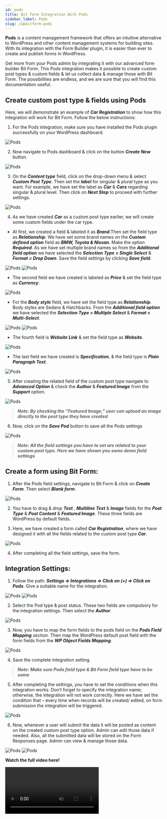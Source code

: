 ```yaml
---
id: pods
title: Bit form Integration With Pods 
sidebar_label: Pods
slug: /wpbitform-pods
---
```



**Pods** is a content management framework that offers an intuitive alternative to WordPress and other content management systems for building sites. With its integration with the Form Builder plugin, it is easier than ever to create and publish forms in WordPress.

Get more from your Pods admin by integrating it with our advanced form builder Bit Form. This Pods integration makes it possible to create custom post types & custom fields & let us collect data & manage those with Bit Form. The possibilities are endless, and we are sure that you will find this documentation useful.

## Create custom post type & fields using Pods 
Here, we will demonstrate an example of ***Car Registration*** to show how this integration will work for Bit Form. Follow the below instructions:

1. For the Pods integration, make sure you have installed the Pods plugin successfully on your WordPress dashboard.

 <Image src="Pods-Integration/1. Pods Plugin" alt="Pods" w="1020" h="400" />

2. Now navigate to Pods dashboard & click on the button ***Create New*** button.

 <Image src="Pods-Integration/2. Create new" alt="Pods" w="1020" h="300" />

3. On the ***Content type*** field, click on the drop-down menu & select ***Custom Post Type***. Then set the ***label***  for singular & plural type as you want. For example, we have set the label as ***Car*** & ***Cars*** regarding singular & plural level. Then click on ***Next Step*** to proceed with further settings.

 <Image src="Pods-Integration/3. Create Post type" alt="Pods" w="1020" h="300" />

4. As we have created ***Car*** as a custom post type earlier, we will create some custom fields under the car type.

  - At first, we created a field & labeled it as ***Brand***.Then set the field type as ***Relationship***. We have set some brand names on the ***Custom defined option*** field as ***BMW, Toyota & Nissan***. Make the option ***Required***. As we have set multiple brand names so from the ***Additional field option*** we have selected the ***Selection Type = Single Select*** & ***Format = Drop Down***. Save the field settings by clicking ***Save field***.   

 <Image src="Pods-Integration/4. Field1" alt="Pods" w="1504" h="300" />

 <Image src="Pods-Integration/5. Field1.1" alt="Pods" w="1504" h="300" />

  - The second field we have created is labeled as ***Price*** & set the field type as ***Currency***.

 <Image src="Pods-Integration/6. Field2" alt="Pods" w="1504" h="300" />

  - For the ***Body style*** field, we have set the field type as ***Relationship***. Body styles are Sedans & Hatchbacks. From the ***Additional field option*** we have selected the ***Selection Type = Multiple Select*** & ***Format = Multi-Select***.

 <Image src="Pods-Integration/7. Field3" alt="Pods" w="1504" h="300" />

 <Image src="Pods-Integration/8. Field3.1" alt="Pods" w="1504" h="300" />

 - The fourth field is ***Website Link*** & set the field type as ***Website***. 

 <Image src="Pods-Integration/9. Field4" alt="Pods" w="1504" h="250" />

 - The last field we have created is ***Specification***, & the field type is ***Plain Paragraph Text***.

 <Image src="Pods-Integration/10. Field5" alt="Pods" w="1504" h="250" />

5.  After creating the related field of the custom post type navigate to ***Advanced Option*** & check the ***Author*** & ***Featured Image*** from the ***Support*** option.

 <Image src="Pods-Integration/Support" alt="Pods" w="1504" h="300" />

 > ***Note: By checking the  “Featured Image,” user can upload an image directly to the post type they have created***

6.  Now, click on the ***Save Pod*** button to save all the Pods settings

 <Image src="Pods-Integration/11. Save Pod" alt="Pods" w="1504" h="300" />

> ***Note: All the field settings you have to set are related to your custom post type. Here we have shown you some demo field settings***

## Create a form using Bit Form:
1. After the Pods field settings, navigate to Bit Form & click on ***Create Form***. Then select ***Blank form***. 

 <Image src="Pods-Integration/12. Create Form" alt="Pods" w="1504" h="200" />

2. You have to drag & drop ***Text*** , ***Multiline Text*** & ***Image***  fields for the ***Post Type*** & ***Post Content*** & ***Featured Image***. These three fields are WordPress by default fields.

3. Here, we have created a form called ***Car Registration***, where we have designed it with all the fields related to the custom post type ***Car***.

 <Image src="Pods-Integration/13. Car registration form" alt="Pods" w="1504" h="250" />

4. After completing all the field settings, save the form.

## Integration Settings:
1.  Follow the path: ***Settings => Integrations =>  Click on (+) => Click on Pods***. Give a suitable name for the integration. 

 <Image src="Pods-Integration/14. Settings to integration" alt="Pods" w="1504" h="300" />

 <Image src="Pods-Integration/15. Select Pods" alt="Pods" w="1504" h="300" />

2. Select the Pod type & post status. These two fields are compulsory for the integration settings. Then select the ***Author***. 

 <Image src="Pods-Integration/16. Integration name" alt="Pods" w="1504" h="300" />

3. Now, you have to map the form fields to the pods field on the ***Pods Field Mapping*** section. Then map the WordPress default post field with the form fields from the ***WP Object Fields Mapping***.

 <Image src="Pods-Integration/17. Map" alt="Pods" w="1504" h="300" />

4. Save the complete integration setting.

> ***Note: Make sure Pods field type & Bit Form field type have to be same***

5. After completing the settings, you have to set the conditions when this integration works. Don’t forget to specify the integration name; otherwise, the integration will not work correctly. Here we have set the condition that – every time when records will be created/ edited, on form submission the integration will be triggered.

 <Image src="Pods-Integration/18. CL" alt="Pods" w="1504" h="300" />

6. Now, whenever a user will submit the data it will be posted as content on the created custom post type option. Admin can edit those data if needed. Also, all the submitted data will be stored on the Form Responses page. Admin can view & manage those data.

 <Image src="Pods-Integration/19. Responses" alt="Pods" w="1504" h="200" />

 <Image src="Pods-Integration/20. Responses on post" alt="Pods" w="1504" h="300" />

**Watch the full video here!**

<Video youtube src="81Uu2Rbmm0Y" />